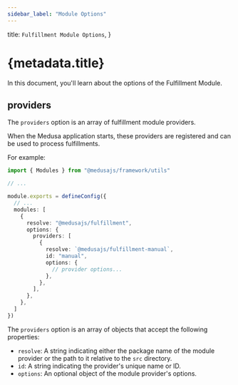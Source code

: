 ```yaml
---
sidebar_label: "Module Options"
---
```



  title: `Fulfillment Module Options`,
}

# {metadata.title}

In this document, you'll learn about the options of the Fulfillment Module.

## providers

The `providers` option is an array of fulfillment module providers.

When the Medusa application starts, these providers are registered and can be used to process fulfillments.

For example:

```ts title="medusa-config.ts"
import { Modules } from "@medusajs/framework/utils"

// ...

module.exports = defineConfig({
  // ...
  modules: [
    {
      resolve: "@medusajs/fulfillment",
      options: {
        providers: [
          {
            resolve: `@medusajs/fulfillment-manual`,
            id: "manual",
            options: {
              // provider options...
            },
          },
        ],
      },
    },
  ]
})
```

The `providers` option is an array of objects that accept the following properties:

- `resolve`: A string indicating either the package name  of the module provider or the path to it relative to the `src` directory.
- `id`: A string indicating the provider's unique name or ID.
- `options`: An optional object of the module provider's options.

